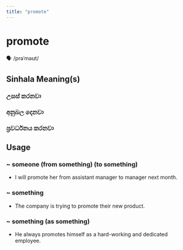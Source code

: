 ```yaml
---
title: "promote"
---
```


# promote

🗣️ /prəˈməʊt/

## Sinhala Meaning(s)

### උසස් කරනවා
### අනුබල දෙනවා
### ප්‍රවර්ධනය කරනවා

## Usage

### ~ someone (from something) (to something)

- I will promote her from assistant manager to manager next month.


### ~ something

- The company is trying to promote their new product.


### ~ something (as something)

- He always promotes himself as a hard-working and dedicated employee. 

